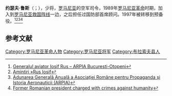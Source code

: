'''约瑟夫·鲁斯'''（{{lang-ro|Iosif Rus}}；{{bd|1936年|2月1日||catIdx=I}}），少将，[[罗马尼亚|罗马尼亚]]的空军司令，1989年[[罗马尼亚革命|罗马尼亚革命]]时期，加入到[[罗马尼亚救国阵线|罗马尼亚救国阵线]]一边，之后担任过国防部首席顾问。1997年被转移到预备役。<ref>[https://arpiabucurestiotopeni.wordpress.com/2019/02/01/generalul-aviator-iosif-rus/ Generalul aviator Iosif Rus – ARPIA Bucuresti-Otopeni]</ref><ref>[http://www.regimentul57.ro/amintiri/nggallery/amintiri/rus-iosif Amintiri »Rus Iosif]</ref><ref>[https://www.amosnews.ro/adunarea-generala-anuala-asociatiei-romane-pentru-propaganda-si-istoria-aeronauticii-arpia-2018-04 Adunarea Generală Anuală a Asociaţiei Române pentru Propaganda şi Istoria Aeronauticii (ARPIA)]</ref><ref>[https://emerging-europe.com/tag/iosif-rus/ Former Romanian president charged with crimes against humanity]</ref>

== 参考文献 ==
{{Reflist}}

[[Category:罗马尼亚革命人物|Category:罗马尼亚革命人物]]
[[Category:罗马尼亚将军|Category:罗马尼亚将军]]
[[Category:布拉索夫县人|Category:布拉索夫县人]]